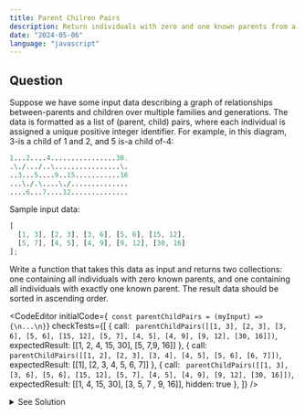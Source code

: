 ```yaml
---
title: Parent Chilren Pairs 
description: Return individuals with zero and one known parents from a list of parent-child pairs.
date: "2024-05-06"
language: "javascript"
---
```


## Question
Suppose we have some input data describing a graph of relationships between-parents and children over multiple families and generations. The data is formatted as a list of (parent, child) pairs, where each individual is assigned a unique positive integer identifier.
For example, in this diagram, 3-is a child of 1 and 2, and 5 is-a child of-4:
```mathematica
1...2....4................30.
.\./.../..\................\.
..3...5....9..15...........16
...\./.\....\./..............
....6...7....12..............
```

Sample input data:

```javascript
[
  [1, 3], [2, 3], [3, 6], [5, 6], [15, 12],
  [5, 7], [4, 5], [4, 9], [9, 12], [30, 16]
];
```

Write a function that takes this data as input and returns two collections: 
one containing all individuals with zero known parents, and one containing 
all individuals with exactly one known parent. The result data should be
sorted in ascending order.

<CodeEditor 
    initialCode={`
const parentChildPairs = (myInput) => {\n...\n}`}
    checkTests={[
        {
        call: `
        parentChildPairs([[1, 3], [2, 3], [3, 6], [5, 6], [15, 12],
                        [5, 7], [4, 5], [4, 9], [9, 12], [30, 16]])`,
        expectedResult: [[1, 2, 4, 15, 30], [5, 7,9, 16]]
        },
        {
        call: `
        parentChildPairs([[1, 2], [2, 3], [3, 4], [4, 5], [5, 6], [6, 7]])`,
        expectedResult: [[1], [2, 3, 4, 5, 6, 7]]
        },
        {
        call: `
        parentChildPairs([[1, 3], [3, 6], [5, 6], [15, 12],
                        [5, 7], [4, 5], [4, 9], [9, 12], [30, 16]])`,
        expectedResult: [[1, 4, 15, 30], [3, 5, 7 , 9, 16]],
        hidden: true
        },
        ]}
/>

<details>
<summary>See Solution</summary>

## Solution

### Basic idea
- We can solve this problem by using a map to store the number of parents for each individual.
- We can then iterate through the input data to populate the map and identify individuals with zero or one parent.
- Finally, we can return the individuals with zero and one parent as two separate arrays.

```js
const parentChildPairs = (myInput) => {
    const numberOfParents = new Map()
    const individuals = new Set()
    for (const [parent, child] of myInput) {
        individuals.add(parent)
        individuals.add(child)
        if (numberOfParents.has(child)) {
            numberOfParents.set(child, numberOfParents.get(child) + 1)
        } else {
            numberOfParents.set(child, 1)
        }
    }
    const zeroParents = []
    const oneParent = []
    for (const individual of individuals) {
        if (numberOfParents.get(individual) === undefined) {
            zeroParents.push(individual)
        } else if (numberOfParents.get(individual) === 1) {
            oneParent.push(individual)
        }
    }

    return [zeroParents.sort((a,b) => a - b), oneParent.sort((a,b) => a - b)];
}
```

### Algorithm Detailed Explanation
1. Create a map to store the number of parents for each individual and a set to store all individuals.
2. Iterate through the input data and populate the map and set.
3. For each parent-child pair, add the parent and child to the set.
4. If the child is already in the map, increment the number of parents for that child; otherwise, set the number of parents to 1.
5. Iterate through the set of individuals and identify individuals with zero or one parent.
6. Add individuals with zero parents to the zeroParents array and individuals with one parent to the oneParent array.
7. Return the zeroParents and oneParent arrays, sorted in ascending order.


## Complexity Analysis
The time complexity of this solution is O(n), where n is the number of parent-child pairs in the input data.
This is because we iterate through the input data once to populate the map and set and then iterate through the set of individuals to identify individuals with zero or one parent.


</details>


